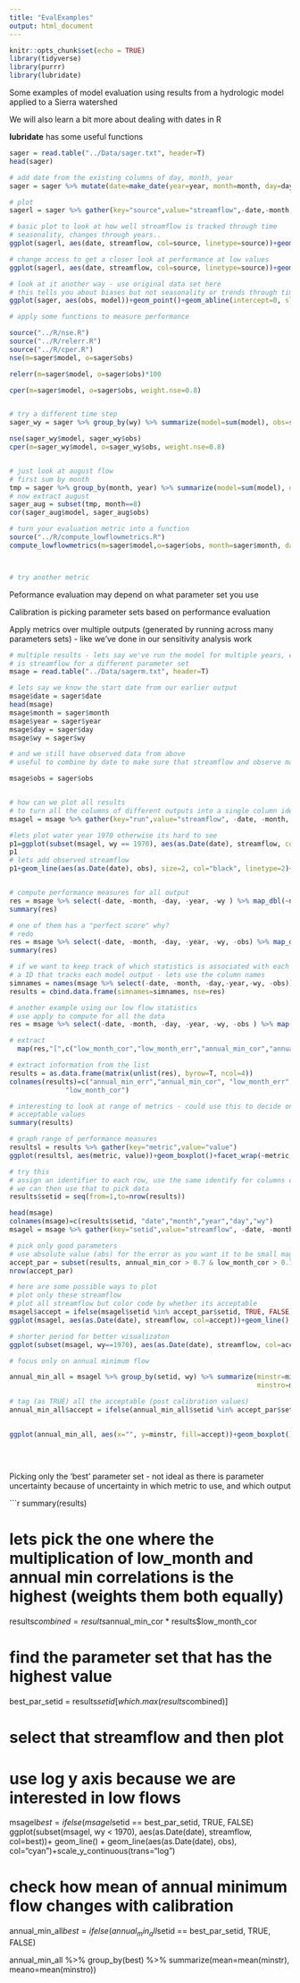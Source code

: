 ```yaml
---
title: "EvalExamples"
output: html_document
---
```


```r
knitr::opts_chunk$set(echo = TRUE)
library(tidyverse)
library(purrr)
library(lubridate)
```

Some examples of model evaluation using results
from a hydrologic model applied to a Sierra watershed

We will also learn a bit more about dealing with dates in R

**lubridate** has some useful functions

```r

sager = read.table("../Data/sager.txt", header=T)
head(sager)

# add date from the existing columns of day, month, year
sager = sager %>% mutate(date=make_date(year=year, month=month, day=day))

# plot
sagerl = sager %>% gather(key="source",value="streamflow",-date,-month,-day,-wy,-wyd,-year)

# basic plot to look at how well streamflow is tracked through time
# seasonality, changes through years..
ggplot(sagerl, aes(date, streamflow, col=source, linetype=source))+geom_line()

# change access to get a closer look at performance at low values
ggplot(sagerl, aes(date, streamflow, col=source, linetype=source))+geom_line()+scale_y_continuous(trans="log")+labs(y="streamflow mm/day")

# look at it another way - use original data set here
# this tells you about biases but not seasonality or trends through time
ggplot(sager, aes(obs, model))+geom_point()+geom_abline(intercept=0, slope=1, col="red")

# apply some functions to measure performance

source("../R/nse.R")
source("../R/relerr.R")
source("../R/cper.R")
nse(m=sager$model, o=sager$obs)

relerr(m=sager$model, o=sager$obs)*100

cper(m=sager$model, o=sager$obs, weight.nse=0.8)


# try a different time step
sager_wy = sager %>% group_by(wy) %>% summarize(model=sum(model), obs=sum(obs))

nse(sager_wy$model, sager_wy$obs)
cper(m=sager_wy$model, o=sager_wy$obs, weight.nse=0.8)


# just look at august flow
# first sum by month
tmp = sager %>% group_by(month, year) %>% summarize(model=sum(model), obs=sum(obs))
# now extract august
sager_aug = subset(tmp, month==8)
cor(sager_aug$model, sager_aug$obs)

# turn your evaluation metric into a function
source("../R/compute_lowflowmetrics.R")
compute_lowflowmetrics(m=sager$model,o=sager$obs, month=sager$month, day=sager$day, year=sager$year, wy=sager$wy)



# try another metric
```

Peformance evaluation  may depend on what parameter set you use

Calibration is picking parameter sets based on performance evaluation

Apply metrics over multiple outputs (generated by running across many parameters sets) - like we've done in our sensitivity analysis work


```r
# multiple results - lets say we've run the model for multiple years, each column
# is streamflow for a different parameter set
msage = read.table("../Data/sagerm.txt", header=T)

# lets say we know the start date from our earlier output
msage$date = sager$date
head(msage)
msage$month = sager$month
msage$year = sager$year
msage$day = sager$day
msage$wy = sager$wy

# and we still have observed data from above
# useful to combine by date to make sure that streamflow and observe match

msage$obs = sager$obs


# how can we plot all results
# to turn all the columns of different outputs into a single column identified by "run"
msagel = msage %>% gather(key="run",value="streamflow", -date, -month, -day, -year, -wy, -obs)

#lets plot water year 1970 otherwise its hard to see
p1=ggplot(subset(msagel, wy == 1970), aes(as.Date(date), streamflow, col=run))+geom_line()+theme(legend.position = "none")
p1
# lets add observed streamflow
p1+geom_line(aes(as.Date(date), obs), size=2, col="black", linetype=2)+labs(y="Streamflow", x="Date")


# compute performance measures for all output
res = msage %>% select(-date, -month, -day, -year, -wy ) %>% map_dbl(~nse(m=.x, o=msage$obs))
summary(res)

# one of them has a "perfect score" why?
# redo
res = msage %>% select(-date, -month, -day, -year, -wy, -obs) %>% map_dbl(~nse(m=.x, o=msage$obs))
summary(res)

# if we want to keep track of which statistics is associated with each run, we need a unique identifies
# a ID that tracks each model output - lets use the column names
simnames = names(msage %>% select(-date, -month, -day,-year,-wy, -obs))
results = cbind.data.frame(simnames=simnames, nse=res)

# another example using our low flow statistics
# use apply to compute for all the data
res = msage %>% select(-date, -month, -day, -year, -wy, -obs ) %>% map(~compute_lowflowmetrics( o=msage$obs, month=msage$month, day=msage$day, year=msage$year, wy=msage$wy, m=.x))

# extract 
  map(res,"[",c("low_month_cor","low_month_err","annual_min_cor","annual_min_err")) %>% map("[",c("low_month_cor","low_month_err","annual_min_cor","annual_min_err"))

# extract information from the list
results = as.data.frame(matrix(unlist(res), byrow=T, ncol=4))
colnames(results)=c("annual_min_err","annual_min_cor", "low_month_err",
              "low_month_cor")

# interesting to look at range of metrics - could use this to decide on
# acceptable values
summary(results)

# graph range of performance measures
resultsl = results %>% gather(key="metric",value="value")
ggplot(resultsl, aes(metric, value))+geom_boxplot()+facet_wrap(~metric, scales="free")

# try this
# assign an identifier to each row, use the same identify for columns of original streamflow data
# we can then use that to pick data
results$setid = seq(from=1,to=nrow(results))

head(msage)
colnames(msage)=c(results$setid, "date","month","year","day","wy")
msagel = msage %>% gather(key="setid",value="streamflow", -date, -month, -year, -day, -wy)

# pick only good parameters
# use absolute value (abs) for the error as you want it to be small magnitdue, whether +ve or -ve
accept_par = subset(results, annual_min_cor > 0.7 & low_month_cor > 0.7 & abs(annual_min_err < 0.2) & abs(low_month_err) < 5)
nrow(accept_par)

# here are some possible ways to plot
# plot only these streamflow
# plot all streamflow but color code by whether its acceptable
msagel$accept = ifelse(msagel$setid %in% accept_par$setid, TRUE, FALSE)
ggplot(msagel, aes(as.Date(date), streamflow, col=accept))+geom_line()

# shorter period for better visualizaton
ggplot(subset(msagel, wy==1970), aes(as.Date(date), streamflow, col=accept))+geom_line()

# focus only on annual minimum flow

annual_min_all = msagel %>% group_by(setid, wy) %>% summarize(minstr=min(streamflow), 
                                                              minstro=min(obs))

# tag (as TRUE) all the acceptable (post calibration values)
annual_min_all$accept = ifelse(annual_min_all$setid %in% accept_par$setid, TRUE, FALSE)
                                                             

ggplot(annual_min_all, aes(x="", y=minstr, fill=accept))+geom_boxplot()
                                                                          
       
       
```

Picking only the 'best' parameter set - not ideal as there is parameter uncertainty
because of uncertainty in which metric to use, and which output

```r

summary(results)

# lets pick the one where the multiplication of low_month and annual min correlations is the highest (weights them both equally)

results$combined = results$annual_min_cor * results$low_month_cor

# find the parameter set that has the highest value
best_par_setid = results$setid[which.max(results$combined)]

# select that streamflow and then plot
# use log y axis because we are interested in low flows
msagel$best = ifelse(msagel$setid == best_par_setid, TRUE, FALSE)
ggplot(subset(msagel, wy < 1970), aes(as.Date(date), streamflow, col=best))+
  geom_line() +
 geom_line(aes(as.Date(date), obs), col="cyan")+scale_y_continuous(trans="log")

# check how mean of annual minimum flow changes with calibration
annual_min_all$best = ifelse(annual_min_all$setid == best_par_setid, TRUE, FALSE)

annual_min_all %>% group_by(best) %>% summarize(mean=mean(minstr), meano=mean(minstro)) 
                                                             

